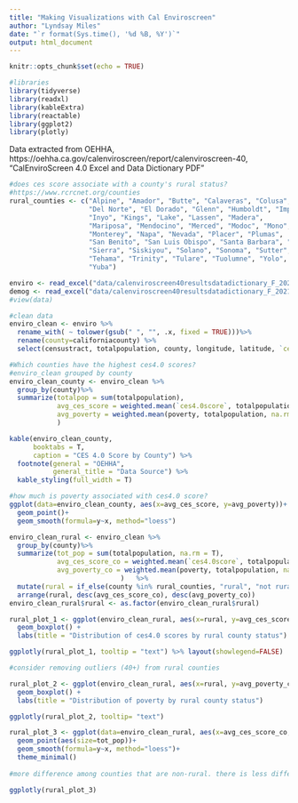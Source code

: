 ```yaml
---
title: "Making Visualizations with Cal Enviroscreen"
author: "Lyndsay Miles"
date: "`r format(Sys.time(), '%d %B, %Y')`"
output: html_document
---
```


```r
knitr::opts_chunk$set(echo = TRUE)
```

```r
#libraries
library(tidyverse)
library(readxl)
library(kableExtra)
library(reactable)
library(ggplot2)
library(plotly)
```

Data extracted from OEHHA, https://oehha.ca.gov/calenviroscreen/report/calenviroscreen-40, "CalEnviroScreen 4.0 Excel and Data Dictionary PDF"

```r
#does ces score associate with a county's rural status?
#https://www.rcrcnet.org/counties
rural_counties <- c("Alpine", "Amador", "Butte", "Calaveras", "Colusa", 
                    "Del Norte", "El Dorado", "Glenn", "Humboldt", "Imperial", 
                    "Inyo", "Kings", "Lake", "Lassen", "Madera", 
                    "Mariposa", "Mendocino", "Merced", "Modoc", "Mono", 
                    "Monterey", "Napa", "Nevada", "Placer", "Plumas", 
                    "San Benito", "San Luis Obispo", "Santa Barbara", "Shasta", 
                    "Sierra", "Siskiyou", "Solano", "Sonoma", "Sutter", 
                    "Tehama", "Trinity", "Tulare", "Tuolumne", "Yolo",
                    "Yuba")
```

```r
enviro <- read_excel("data/calenviroscreen40resultsdatadictionary_F_2021.xlsx", sheet = 1, na = "---") 
demog <- read_excel("data/calenviroscreen40resultsdatadictionary_F_2021.xlsx", sheet = 2, na = "---") 
#view(data)
```


```r
#clean data
enviro_clean <- enviro %>% 
  rename_with( ~ tolower(gsub(" ", "", .x, fixed = TRUE)))%>%
  rename(county=californiacounty) %>% 
  select(censustract, totalpopulation, county, longitude, latitude, `ces4.0score`, `ces4.0percentile`, poverty)
```

```r
#Which counties have the highest ces4.0 scores? 
#enviro_clean grouped by county
enviro_clean_county <- enviro_clean %>%
  group_by(county)%>%
  summarize(totalpop = sum(totalpopulation),
            avg_ces_score = weighted.mean(`ces4.0score`, totalpopulation, na.rm = T),
            avg_poverty = weighted.mean(poverty, totalpopulation, na.rm = T)
            )

kable(enviro_clean_county,
      booktabs = T,
      caption = "CES 4.0 Score by County") %>%
  footnote(general = "OEHHA",
           general_title = "Data Source") %>%
  kable_styling(full_width = T)
```

```r
#how much is poverty associated with ces4.0 score? 
ggplot(data=enviro_clean_county, aes(x=avg_ces_score, y=avg_poverty))+
  geom_point()+
  geom_smooth(formula=y~x, method="loess")
```

```r
enviro_clean_rural <- enviro_clean %>% 
  group_by(county)%>% 
  summarize(tot_pop = sum(totalpopulation, na.rm = T), 
            avg_ces_score_co = weighted.mean(`ces4.0score`, totalpopulation, na.rm = T),
            avg_poverty_co = weighted.mean(poverty, totalpopulation, na.rm = T)
                            )   %>%
  mutate(rural = if_else(county %in% rural_counties, "rural", "not rural"))%>%
  arrange(rural, desc(avg_ces_score_co), desc(avg_poverty_co))
enviro_clean_rural$rural <- as.factor(enviro_clean_rural$rural)
```


```r
rural_plot_1 <- ggplot(enviro_clean_rural, aes(x=rural, y=avg_ces_score_co, fill=rural)) +
  geom_boxplot() +
  labs(title = "Distribution of ces4.0 scores by rural county status") 

ggplotly(rural_plot_1, tooltip = "text") %>% layout(showlegend=FALSE)

#consider removing outliers (40+) from rural counties
```

```r
rural_plot_2 <- ggplot(enviro_clean_rural, aes(x=rural, y=avg_poverty_co, fill=rural)) +
  geom_boxplot() +
  labs(title = "Distribution of poverty by rural county status") 

ggplotly(rural_plot_2, tooltip= "text")
```


```r
rural_plot_3 <- ggplot(data=enviro_clean_rural, aes(x=avg_ces_score_co, y= avg_poverty_co, color=rural, label=county))+
  geom_point(aes(size=tot_pop))+
  geom_smooth(formula=y~x, method="loess")+
  theme_minimal()
  
#more difference among counties that are non-rural. there is less difference in rural areas ces scores across counties.

ggplotly(rural_plot_3)
```

